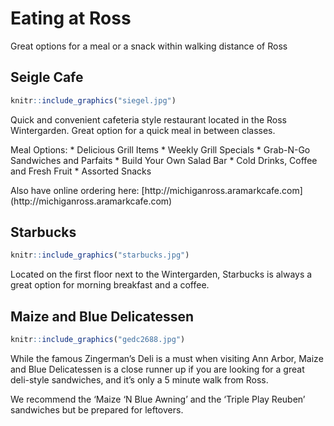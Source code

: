 
# Eating at Ross

Great options for a meal or a snack within walking distance of Ross

## Seigle Cafe

```r
knitr::include_graphics("siegel.jpg")
```

Quick and convenient cafeteria style restaurant located in the Ross Wintergarden. Great option for a quick meal in between classes. 

Meal Options: 
* Delicious Grill Items
* Weekly Grill Specials
* Grab-N-Go Sandwiches and Parfaits
* Build Your Own Salad Bar
* Cold Drinks, Coffee and Fresh Fruit
* Assorted Snacks

Also have online ordering here: [http://michiganross.aramarkcafe.com] (http://michiganross.aramarkcafe.com)

## Starbucks

```r
knitr::include_graphics("starbucks.jpg")
```

Located on the first floor next to the Wintergarden, Starbucks is always a great option for morning breakfast and a coffee. 

## Maize and Blue Delicatessen

```r
knitr::include_graphics("gedc2688.jpg")
```

While the famous Zingerman's Deli is a must when visiting Ann Arbor, Maize and Blue Delicatessen is a close runner up if you are looking for a great deli-style sandwiches, and it's only a 5 minute walk from Ross.

We recommend the 'Maize ‘N Blue Awning' and the 'Triple Play Reuben' sandwiches but be prepared for leftovers.


